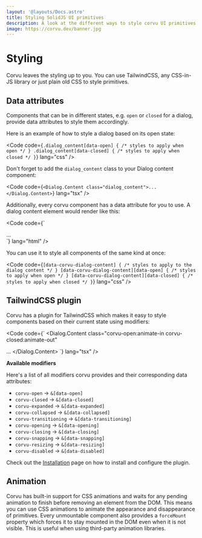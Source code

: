```yaml
---
layout: '@layouts/Docs.astro'
title: Styling SolidJS UI primitives
description: A look at the different ways to style corvu UI primitives for SolidJS.
image: https://corvu.dev/banner.jpg
---
```


# Styling

Corvu leaves the styling up to you. You can use TailwindCSS, any CSS-in-JS library or just plain old CSS to style primitives.

## Data attributes

Components that can be in different states, e.g. `open` or `closed` for a dialog, provide data attributes to style them accordingly.

Here is an example of how to style a dialog based on its open state:

<Code code={`
.dialog_content[data-open] {
  /* styles to apply when open */
}
.dialog_content[data-closed] {
  /* styles to apply when closed */
}
`} lang="css" />

Don't forget to add the `dialog_content` class to your Dialog content component:

<Code code={`
<Dialog.Content class="dialog_content">...</Dialog.Content>
`} lang="tsx" />

Additionally, every corvu component has a data attribute for you to use. A dialog content element would render like this:

<Code code={`
<div data-corvu-dialog-content data-open>...</div>
`} lang="html" />

You can use it to style all components of the same kind at once:

<Code code={`
[data-corvu-dialog-content] {
  /* styles to apply to the dialog content */
}
[data-corvu-dialog-content][data-open] {
  /* styles to apply when open */
}
[data-corvu-dialog-content][data-closed] {
  /* styles to apply when closed */
}
`} lang="css" />

## TailwindCSS plugin

Corvu has a plugin for TailwindCSS which makes it easy to style components based on their current state using modifiers:

<Code code={`
<Dialog.Content
  class="corvu-open:animate-in corvu-closed:animate-out"
>
  ...
</Dialog.Content>
`} lang="tsx" />

**Available modifiers**

Here's a list of all modifiers corvu provides and their corresponding data attributes:
- `corvu-open` -> `&[data-open]`
- `corvu-closed` -> `&[data-closed]`
- `corvu-expanded` -> `&[data-expanded]`
- `corvu-collapsed` -> `&[data-collapsed]`
- `corvu-transitioning` -> `&[data-transitioning]`
- `corvu-opening` -> `&[data-opening]`
- `corvu-closing` -> `&[data-closing]`
- `corvu-snapping` -> `&[data-snapping]`
- `corvu-resizing` -> `&[data-resizing]`
- `corvu-disabled` -> `&[data-disabled]`

Check out the [Installation](/docs/installation/#tailwindcss-plugin) page on how to install and configure the plugin.

## Animation
Corvu has built-in support for CSS animations and waits for any pending animation to finish before removing an element from the DOM. This means you can use CSS animations to animate the appearance and disappearance of primitives. Every unmountable component also provides a `forceMount` property which forces it to stay mounted in the DOM even when it is not visible. This is useful when using third-party animation libraries.
